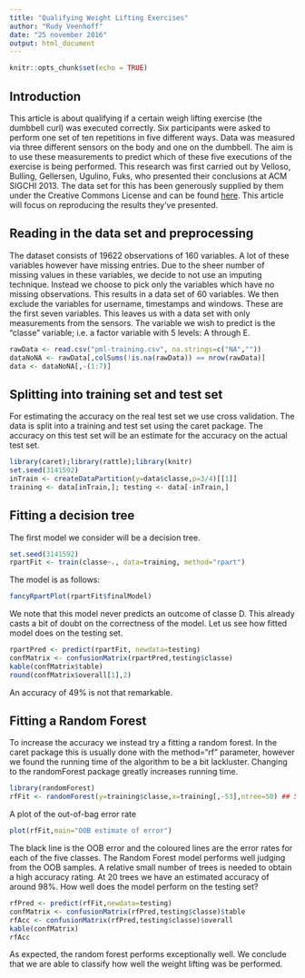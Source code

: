 ---
title: "Qualifying Weight Lifting Exercises"
author: "Rudy Veenhoff"
date: "25 november 2016"
output: html_document
---

```{r setup, include=FALSE}
knitr::opts_chunk$set(echo = TRUE)
```

## Introduction
This article is about qualifying if a certain weigh lifting exercise (the dumbbell curl) was executed correctly. Six participants were asked to perform one set of ten repetitions in five different ways. Data was measured via three different sensors on the body and one on the dumbbell. The aim is to use these measurements to predict which of these five executions of the exercise is being performed. This research was first carried out by Velloso, Bulling, Gellersen, Ugulino, Fuks, who presented their conclusions at ACM SIGCHI 2013. The data set for this has been generously supplied by them under the Creative Commons License and can be found [here](http://groupware.les.inf.puc-rio.br/har). This article will focus on reproducing the results they've presented.

## Reading in the data set and preprocessing

The dataset consists of 19622 observations of 160 variables. A lot of these variables however have missing entries. Due to the sheer number of missing values in these variables, we decide to not use an imputing technique. Instead we choose to pick only the variables which have no missing observations. This results in a data set of 60 variables. We then exclude the variables for username, timestamps and windows. These are the first seven variables. This leaves us with a data set with only measurements from the sensors.
The variable we wish to predict is the "classe" variable; i.e. a factor variable with 5 levels: A through E.

```{r reading and preprocessing,cache=TRUE}
rawData <- read.csv("pml-training.csv", na.strings=c("NA",""))
dataNoNA <- rawData[,colSums(!is.na(rawData)) == nrow(rawData)]
data <- dataNoNA[,-(1:7)]
```

## Splitting into training set and test set
For estimating the accuracy on the real test set we use cross validation. The data is split into a training and test set using the caret package. The accuracy on this test set will be an estimate for the accuracy on the actual test set.

```{r training/test, results='hide',warning=FALSE,message=FALSE}
library(caret);library(rattle);library(knitr)
set.seed(3141592)
inTrain <- createDataPartition(y=data$classe,p=3/4)[[1]]
training <- data[inTrain,]; testing <- data[-inTrain,]
```

## Fitting a decision tree
The first model we consider will be a decision tree.

```{r random tree, results='hide',message=FALSE}
set.seed(3141592)
rpartFit <- train(classe~., data=training, method="rpart")
```

The model is as follows:

```{r plot}
fancyRpartPlot(rpartFit$finalModel)
```

We note that this model never predicts an outcome of classe D. This already casts a bit of doubt on the correctness of the model. Let us see how fitted model does on the testing set. 

```{r Acc conf}
rpartPred <- predict(rpartFit, newdata=testing)
confMatrix <- confusionMatrix(rpartPred,testing$classe)
kable(confMatrix$table)
round(confMatrix$overall[1],2)
```

An accuracy of 49% is not that remarkable.

## Fitting a Random Forest

To increase the accuracy we instead try a fitting a random forest. In the caret package this is usually done with the method="rf" parameter, however we found the running time of the algorithm to be a bit lackluster. Changing to the randomForest package greatly increases running time.

```{r rf, message=FALSE,warning=FALSE}
library(randomForest)
rfFit <- randomForest(y=training$classe,x=training[,-53],ntree=50) ## 53 is the classe variable
```

A plot of the out-of-bag error rate 
```{r plotrf}
plot(rfFit,main="OOB estimate of error")
```

The black line is the OOB error and the coloured lines are the error rates for each of the five classes. The Random Forest model performs well judging from the OOB samples. A relative small number of trees is needed to obtain a high accuracy rating. At 20 trees we have an estimated accuracy of around 98%.
How well does the model perform on the testing set?

```{r rfPred}
rfPred <- predict(rfFit,newdata=testing)
confMatrix <- confusionMatrix(rfPred,testing$classe)$table
rfAcc <- confusionMatrix(rfPred,testing$classe)$overall
kable(confMatrix)
rfAcc
```

As expected, the random forest performs exceptionally well. We conclude that we are able to classify how well the weight lifting was be performed.